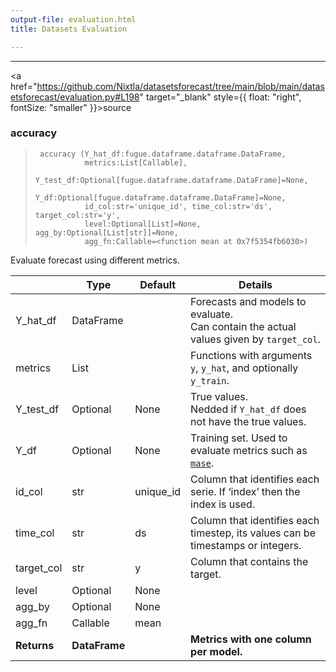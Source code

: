 ```yaml
---
output-file: evaluation.html
title: Datasets Evaluation

---
```


------------------------------------------------------------------------

<a
href="https://github.com/Nixtla/datasetsforecast/tree/main/blob/main/datasetsforecast/evaluation.py#L198"
target="_blank" style={{ float: "right", fontSize: "smaller" }}>source</a>

### accuracy

> ``` text
>  accuracy (Y_hat_df:fugue.dataframe.dataframe.DataFrame,
>            metrics:List[Callable],
>            Y_test_df:Optional[fugue.dataframe.dataframe.DataFrame]=None,
>            Y_df:Optional[fugue.dataframe.dataframe.DataFrame]=None,
>            id_col:str='unique_id', time_col:str='ds', target_col:str='y',
>            level:Optional[List]=None, agg_by:Optional[List[str]]=None,
>            agg_fn:Callable=<function mean at 0x7f5354fb6030>)
> ```

Evaluate forecast using different metrics.

|             | **Type**      | **Default** | **Details**                                                                                                          |
|------|------------------|-------------------------|-------------------------|
| Y_hat_df    | DataFrame     |             | Forecasts and models to evaluate.<br/>Can contain the actual values given by `target_col`.                            |
| metrics     | List          |             | Functions with arguments `y`, `y_hat`, and optionally `y_train`.                                                     |
| Y_test_df   | Optional      | None        | True values. <br/>Nedded if `Y_hat_df` does not have the true values.                                                 |
| Y_df        | Optional      | None        | Training set. Used to evaluate metrics such as [`mase`](https://Nixtla.github.io/datasetsforecast/losses.html#mase). |
| id_col      | str           | unique_id   | Column that identifies each serie. If ‘index’ then the index is used.                                                |
| time_col    | str           | ds          | Column that identifies each timestep, its values can be timestamps or integers.                                      |
| target_col  | str           | y           | Column that contains the target.                                                                                     |
| level       | Optional      | None        |                                                                                                                      |
| agg_by      | Optional      | None        |                                                                                                                      |
| agg_fn      | Callable      | mean        |                                                                                                                      |
| **Returns** | **DataFrame** |             | **Metrics with one column per model.**                                                                               |

